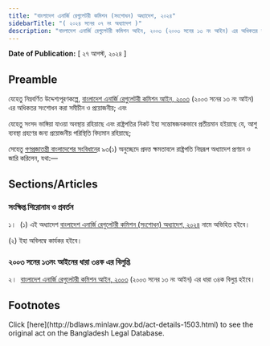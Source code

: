 ```yaml
---
title: "বাংলাদেশ এনার্জি রেগুলেটরী কমিশন (সংশোধন) অধ্যাদেশ, ২০২৪"
sidebarTitle: "( ২০২৪ সনের ০৭ নং অধ্যাদেশ )"
description: "বাংলাদেশ এনার্জি রেগুলেটরী কমিশন আইন, ২০০৩ (২০০৩ সনের ১৩ নং আইন) এর অধিকতর সংশোধনকল্পে প্রণীত অধ্যাদেশ"
---
```


**Date of Publication:** [ ২৭ আগস্ট, ২০২৪ ]

## Preamble

যেহেতু নিম্নবর্ণিত উদ্দেশ্যপূরণকল্পে, [বাংলাদেশ এনার্জি রেগুলেটরী কমিশন আইন, ২০০৩](/laws/act-902 "বাংলাদেশ এনার্জি রেগুলেটরী কমিশন আইন, ২০০৩") (২০০৩ সনের ১৩ নং আইন) এর অধিকতর সংশোধন করা সমীচীন ও প্রয়োজনীয়; এবং

যেহেতু সংসদ ভাঙ্গিয়া যাওয়া অবস্থায় রহিয়াছে এবং রাষ্ট্রপতির নিকট ইহা সন্তোষজনকভাবে প্রতীয়মান হইয়াছে যে, আশু ব্যবস্থা গ্রহণের জন্য প্রয়োজনীয় পরিস্থিতি বিদ্যমান রহিয়াছে;

সেহেতু [গণপ্রজাতন্ত্রী বাংলাদেশের সংবিধান](/act-957.html "গণপ্রজাতন্ত্রী বাংলাদেশের সংবিধান")ের ৯৩(১) অনুচ্ছেদে প্রদত্ত ক্ষমতাবলে রাষ্ট্রপতি নিম্নরূপ অধ্যাদেশ প্রণয়ন ও জারি করিলেন, যথা:—

## Sections/Articles

### সংক্ষিপ্ত শিরোনাম ও প্রবর্তন

১।  (১) এই অধ্যাদেশ [বাংলাদেশ এনার্জি রেগুলেটরী কমিশন (সংশোধন) অধ্যাদেশ, ২০২৪](/laws/act-1503 "বাংলাদেশ এনার্জি রেগুলেটরী কমিশন (সংশোধন) অধ্যাদেশ, ২০২৪") নামে অভিহিত হইবে।

(২) ইহা অবিলম্বে কার্যকর হইবে।

### ২০০৩ সনের ১৩নং আইনের ধারা ৩৪ক এর বিলুপ্তি

২।  [বাংলাদেশ এনার্জি রেগুলেটরী কমিশন আইন, ২০০৩](/laws/act-902 "বাংলাদেশ এনার্জি রেগুলেটরী কমিশন আইন, ২০০৩") (২০০৩ সনের ১৩ নং আইন) এর ধারা ৩৪ক বিলুপ্ত হইবে।

## Footnotes

<Note>
  Click [here](http://bdlaws.minlaw.gov.bd/act-details-1503.html) to see the original act on the Bangladesh Legal Database.
</Note>
